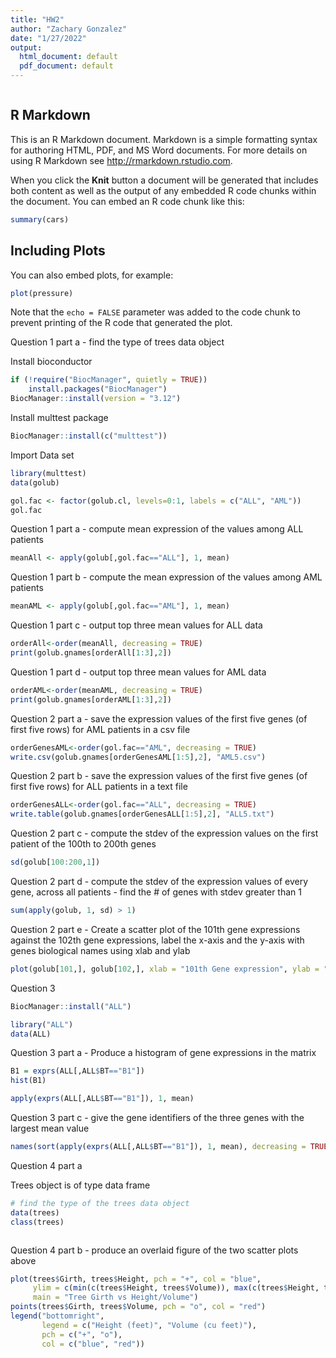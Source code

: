 ```yaml
---
title: "HW2"
author: "Zachary Gonzalez"
date: "1/27/2022"
output:
  html_document: default
  pdf_document: default
---
```


```r
```

## R Markdown

This is an R Markdown document. Markdown is a simple formatting syntax for authoring HTML, PDF, and MS Word documents. For more details on using R Markdown see <http://rmarkdown.rstudio.com>.

When you click the **Knit** button a document will be generated that includes both content as well as the output of any embedded R code chunks within the document. You can embed an R code chunk like this:

```r
summary(cars)
```

## Including Plots

You can also embed plots, for example:

```r
plot(pressure)
```

Note that the `echo = FALSE` parameter was added to the code chunk to prevent printing of the R code that generated the plot.

Question 1 part a - find the type of trees data object 

Install bioconductor

```r
if (!require("BiocManager", quietly = TRUE))
    install.packages("BiocManager")
BiocManager::install(version = "3.12")
```

Install multtest package 

```r
BiocManager::install(c("multtest"))
```


Import Data set
```r
library(multtest)
data(golub)
```


```r
gol.fac <- factor(golub.cl, levels=0:1, labels = c("ALL", "AML"))
gol.fac
```

Question 1 part a - compute mean expression of the values among ALL patients 
```r
meanAll <- apply(golub[,gol.fac=="ALL"], 1, mean)
```

Question 1 part b - compute the mean expression of the values among AML patients 

```r
meanAML <- apply(golub[,gol.fac=="AML"], 1, mean)
```

Question 1 part c - output top three mean values for ALL data

```r
orderAll<-order(meanAll, decreasing = TRUE)
print(golub.gnames[orderAll[1:3],2])
```

Question 1 part d - output top three mean values for AML data 

```r
orderAML<-order(meanAML, decreasing = TRUE)
print(golub.gnames[orderAML[1:3],2])
```
Question 2 part a - save the expression values of the first five genes (of first five rows) for AML patients in a csv file

```r
orderGenesAML<-order(gol.fac=="AML", decreasing = TRUE)
write.csv(golub.gnames[orderGenesAML[1:5],2], "AML5.csv")
```

Question 2 part b - save the expression values of the first five genes (of first five rows) for ALL patients in a text file 

```r
orderGenesALL<-order(gol.fac=="ALL", decreasing = TRUE)
write.table(golub.gnames[orderGenesALL[1:5],2], "ALL5.txt")
```

Question 2 part c - compute the stdev of the expression values on the first patient of the 100th to 200th genes 

```r
sd(golub[100:200,1])
```

Question 2 part d - compute the stdev of the expression values of every gene, across all patients - find the # of genes with stdev greater than 1

```r
sum(apply(golub, 1, sd) > 1)
```

Question 2 part e - Create a scatter plot of the 101th gene expressions against the 102th gene expressions, label the x-axis and the y-axis with genes biological names using xlab and ylab

```r
plot(golub[101,], golub[102,], xlab = "101th Gene expression", ylab = "102th Gene Expression", main = paste(golub.gnames[101,2], "vs" , golub.gnames[102,2]))
```


Question 3 
```r
BiocManager::install("ALL")
```
```r
library("ALL")
data(ALL)
```

Question 3 part a - Produce a histogram of gene expressions in the matrix 

```r
B1 = exprs(ALL[,ALL$BT=="B1"])
hist(B1)
```
```r
apply(exprs(ALL[,ALL$BT=="B1"]), 1, mean)
```

Question 3 part c - give the gene identifiers of the three genes with the largest mean value 

```r
names(sort(apply(exprs(ALL[,ALL$BT=="B1"]), 1, mean), decreasing = TRUE)[1:3])
```


Question 4 part a

Trees object is of type data frame 

```r
# find the type of the trees data object 
data(trees)
class(trees)
```
```r

```
Question 4 part b - produce an overlaid figure of the two scatter plots above 

```r
plot(trees$Girth, trees$Height, pch = "+", col = "blue", 
     ylim = c(min(c(trees$Height, trees$Volume)), max(c(trees$Height, trees$Volume))),
     main = "Tree Girth vs Height/Volume")
points(trees$Girth, trees$Volume, pch = "o", col = "red")
legend("bottomright", 
       legend = c("Height (feet)", "Volume (cu feet)"),
       pch = c("+", "o"),
       col = c("blue", "red"))
```

